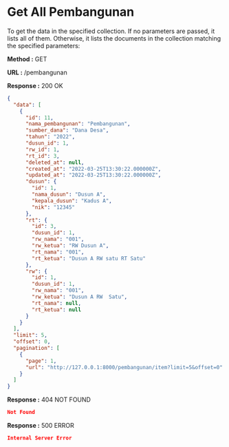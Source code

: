
# Get All Pembangunan

To get the data in the specified collection. If no parameters are passed, it lists all of them.
Otherwise, it lists the documents in the collection matching the specified parameters:

**Method :** <Badge>GET</Badge>

**URL :** <Badge variant="dark">/pembangunan</Badge>

**Response :** <BadgeOutline variant="success">200 OK</BadgeOutline>

```json
{
  "data": [
    {
      "id": 11,
      "nama_pembangunan": "Pembangunan",
      "sumber_dana": "Dana Desa",
      "tahun": "2022",
      "dusun_id": 1,
      "rw_id": 1,
      "rt_id": 3,
      "deleted_at": null,
      "created_at": "2022-03-25T13:30:22.000000Z",
      "updated_at": "2022-03-25T13:30:22.000000Z",
      "dusun": {
        "id": 1,
        "nama_dusun": "Dusun A",
        "kepala_dusun": "Kadus A",
        "nik": "12345"
      },
      "rt": {
        "id": 3,
        "dusun_id": 1,
        "rw_nama": "001",
        "rw_ketua": "RW Dusun A",
        "rt_nama": "001",
        "rt_ketua": "Dusun A RW satu RT Satu"
      },
      "rw": {
        "id": 1,
        "dusun_id": 1,
        "rw_nama": "001",
        "rw_ketua": "Dusun A RW  Satu",
        "rt_nama": null,
        "rt_ketua": null
      }
    }
  ],
  "limit": 5,
  "offset": 0,
  "pagination": [
    {
      "page": 1,
      "url": "http://127.0.0.1:8000/pembangunan/item?limit=5&offset=0"
    }
  ]
}
```

**Response :** <BadgeOutline variant="warning">404 NOT FOUND</BadgeOutline>

```json
Not Found
```

**Response :** <BadgeOutline variant="danger">500 ERROR</BadgeOutline>

```json
Internal Server Error
```
